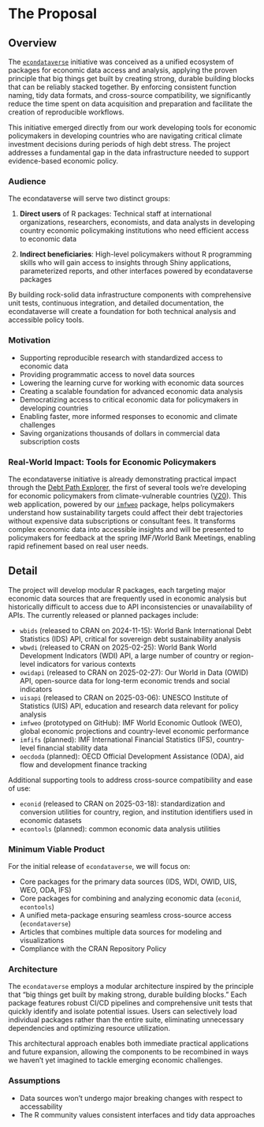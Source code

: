 # The Proposal

<!--
This is where the proposal should be outlined. 
-->

## Overview

<!--
At a high-level address what your proposal is and how it will address the problem identified. Highlight any benefits to the R Community that follow from solving the problem. This should be your most compelling section.
-->

The [`econdataverse`](https://www.econdataverse.org/) initiative was conceived as a unified ecosystem of packages for economic data access and analysis, applying the proven principle that big things get built by creating strong, durable building blocks that can be reliably stacked together. By enforcing consistent function naming, tidy data formats, and cross-source compatibility, we significantly reduce the time spent on data acquisition and preparation and facilitate the creation of reproducible workflows.

This initiative emerged directly from our work developing tools for economic policymakers in developing countries who are navigating critical climate investment decisions during periods of high debt stress. The project addresses a fundamental gap in the data infrastructure needed to support evidence-based economic policy.

### Audience

The econdataverse will serve two distinct groups:

1. **Direct users** of R packages: Technical staff at international organizations, researchers, economists, and data analysts in developing country economic policymaking institutions who need efficient access to economic data

2. **Indirect beneficiaries**: High-level policymakers without R programming skills who will gain access to insights through Shiny applications, parameterized reports, and other interfaces powered by econdataverse packages

By building rock-solid data infrastructure components with comprehensive unit tests, continuous integration, and detailed documentation, the econdataverse will create a foundation for both technical analysis and accessible policy tools.

### Motivation

- Supporting reproducible research with standardized access to economic data
- Providing programmatic access to novel data sources
- Lowering the learning curve for working with economic data sources
- Creating a scalable foundation for advanced economic data analysis
- Democratizing access to critical economic data for policymakers in developing countries
- Enabling faster, more informed responses to economic and climate challenges
- Saving organizations thousands of dollars in commercial data subscription costs

### Real-World Impact: Tools for Economic Policymakers

The econdataverse initiative is already demonstrating practical impact through the [Debt Path Explorer](https://tealinsights.shinyapps.io/nature_finance_debt_dynamics_app/), the first of several tools we're developing for economic policymakers from climate-vulnerable countries ([V20](https://www.v-20.org/)). This web application, powered by our [`imfweo`](https://teal-insights.github.io/imfweo/) package, helps policymakers understand how sustainability targets could affect their debt trajectories without expensive data subscriptions or consultant fees. It transforms complex economic data into accessible insights and will be presented to policymakers for feedback at the spring IMF/World Bank Meetings, enabling rapid refinement based on real user needs.

## Detail
<!--
Go into more detail about the specifics of the project and it delivers against the problem.

Depending on project type the detail section should include:

 - [ ] Minimum Viable Product
 - [ ] Architecture
 - [ ] Assumptions
-->

The project will develop modular R packages, each targeting major economic data sources that are frequently used in economic analysis but historically difficult to access due to API inconsistencies or unavailability of APIs. The currently released or planned packages include:

- `wbids` (released to CRAN on 2024-11-15): World Bank International Debt Statistics (IDS) API, critical for sovereign debt sustainability analysis
- `wbwdi` (released to CRAN on 2025-02-25): World Bank World Development Indicators (WDI) API, a large number of country or region-level indicators for various contexts
- `owidapi` (released to CRAN on 2025-02-27): Our World in Data (OWID) API, open-source data for long-term economic trends and social indicators
- `uisapi` (released to CRAN on 2025-03-06): UNESCO Institute of Statistics (UIS) API, education and research data relevant for policy analysis
- `imfweo` (prototyped on GitHub): IMF World Economic Outlook (WEO), global economic projections and country-level economic performance
- `imfifs` (planned): IMF International Financial Statistics (IFS), country-level financial stability data
- `oecdoda` (planned): OECD Official Development Assistance (ODA), aid flow and development finance tracking

Additional supporting tools to address cross-source compatibility and ease of use:

- `econid` (released to CRAN on 2025-03-18): standardization and conversion utilities for country, region, and institution identifiers used in economic datasets
- `econtools` (planned): common economic data analysis utilities

### Minimum Viable Product

For the initial release of `econdataverse`, we will focus on:

- Core packages for the primary data sources (IDS, WDI, OWID, UIS, WEO, ODA, IFS)
- Core packages for combining and analyzing economic data (`econid`, `econtools`)
- A unified meta-package ensuring seamless cross-source access (`econdataverse`)
- Articles that combines multiple data sources for modeling and visualizations
- Compliance with the CRAN Repository Policy

### Architecture

The `econdataverse` employs a modular architecture inspired by the principle that "big things get built by making strong, durable building blocks." Each package features robust CI/CD pipelines and comprehensive unit tests that quickly identify and isolate potential issues. Users can selectively load individual packages rather than the entire suite, eliminating unnecessary dependencies and optimizing resource utilization.

This architectural approach enables both immediate practical applications and future expansion, allowing the components to be recombined in ways we haven't yet imagined to tackle emerging economic challenges.

### Assumptions

- Data sources won’t undergo major breaking changes with respect to accessability
- The R community values consistent interfaces and tidy data approaches
